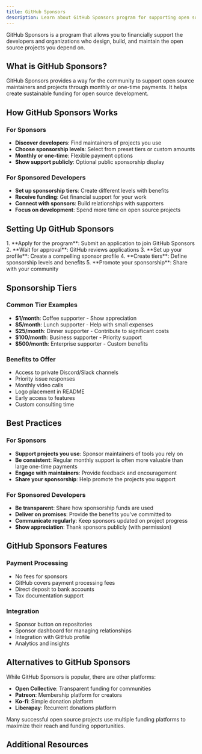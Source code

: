 ```yaml
---
title: GitHub Sponsors
description: Learn about GitHub Sponsors program for supporting open source developers
---
```

GitHub Sponsors is a program that allows you to financially support the developers and organizations who design, build, and maintain the open source projects you depend on.

## What is GitHub Sponsors?

GitHub Sponsors provides a way for the community to support open source maintainers and projects through monthly or one-time payments. It helps create sustainable funding for open source development.

## How GitHub Sponsors Works

### For Sponsors
- **Discover developers**: Find maintainers of projects you use
- **Choose sponsorship levels**: Select from preset tiers or custom amounts
- **Monthly or one-time**: Flexible payment options
- **Show support publicly**: Optional public sponsorship display

### For Sponsored Developers
- **Set up sponsorship tiers**: Create different levels with benefits
- **Receive funding**: Get financial support for your work
- **Connect with sponsors**: Build relationships with supporters
- **Focus on development**: Spend more time on open source projects

## Setting Up GitHub Sponsors

<Steps>
1. **Apply for the program**: Submit an application to join GitHub Sponsors
2. **Wait for approval**: GitHub reviews applications
3. **Set up your profile**: Create a compelling sponsor profile
4. **Create tiers**: Define sponsorship levels and benefits
5. **Promote your sponsorship**: Share with your community
</Steps>

## Sponsorship Tiers

### Common Tier Examples
- **$1/month**: Coffee supporter - Show appreciation
- **$5/month**: Lunch supporter - Help with small expenses
- **$25/month**: Dinner supporter - Contribute to significant costs
- **$100/month**: Business supporter - Priority support
- **$500/month**: Enterprise supporter - Custom benefits

### Benefits to Offer
- Access to private Discord/Slack channels
- Priority issue responses
- Monthly video calls
- Logo placement in README
- Early access to features
- Custom consulting time

## Best Practices

### For Sponsors
- **Support projects you use**: Sponsor maintainers of tools you rely on
- **Be consistent**: Regular monthly support is often more valuable than large one-time payments
- **Engage with maintainers**: Provide feedback and encouragement
- **Share your sponsorship**: Help promote the projects you support

### For Sponsored Developers
- **Be transparent**: Share how sponsorship funds are used
- **Deliver on promises**: Provide the benefits you've committed to
- **Communicate regularly**: Keep sponsors updated on project progress
- **Show appreciation**: Thank sponsors publicly (with permission)

## GitHub Sponsors Features

### Payment Processing
- No fees for sponsors
- GitHub covers payment processing fees
- Direct deposit to bank accounts
- Tax documentation support

### Integration
- Sponsor button on repositories
- Sponsor dashboard for managing relationships
- Integration with GitHub profile
- Analytics and insights

## Alternatives to GitHub Sponsors

While GitHub Sponsors is popular, there are other platforms:
- **Open Collective**: Transparent funding for communities
- **Patreon**: Membership platform for creators
- **Ko-fi**: Simple donation platform
- **Liberapay**: Recurrent donations platform

<Aside type="tip">
Many successful open source projects use multiple funding platforms to maximize their reach and funding opportunities.
</Aside>

## Additional Resources

<CardGrid>
  <LinkCard 
    title="GitHub Sponsors Documentation" 
    href="https://docs.github.com/en/sponsors"
    description="Official GitHub Sponsors documentation" 
  />
  <LinkCard 
    title="Sponsor Matching Fund" 
    href="https://docs.github.com/en/sponsors/getting-started-with-github-sponsors/about-github-sponsors#about-the-github-sponsors-matching-fund"
    description="Learn about GitHub's matching fund program" 
  />
</CardGrid>
